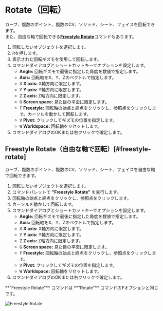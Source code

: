
# Rotate（回転）

<Reference shortcut="R" command="Rotate" button="コマンドバー左" />

カーブ、複数のポイント、複数のCV、ソリッド、シート、フェイスを回転できます。<br />
また、自由な軸で回転できる[**Freestyle Rotate**](#freestyle-rotate)コマンドもあります。

1. 回転したいオブジェクトを選択します。
2. <kbd>R</kbd>を押します。
3. 表示された回転ギズモを使用して回転します。
4. コマンドダイアログとショートカットキーでオプションを設定します。
   - **Angle:** 回転ギズモで最後に指定した角度を数値で指定します。
   - **Axis:** 回転軸をX、Y、Zのベクトルで指定します。
   - <kbd>X</kbd> **X axis:** X軸方向に限定します。
   - <kbd>Y</kbd> **Y axis:** Y軸方向に限定します。
   - <kbd>Z</kbd> **Z axis:** Z軸方向に限定します。
   - <kbd>G</kbd> **Screen space:** 見た目の平面に限定します。
   - <kbd>F</kbd> **Freestyle:** 回転軸の始点と終点をクリックし、参照点をクリックします。カーソルを動かして回転します。
   - <kbd>V</kbd> **Pivot:** クリックしてギズモの位置を指定します。
   - <kbd>W</kbd> **Worldspace:** 回転軸をリセットします。
5. コマンドダイアログのOKまたは右クリックで確定します。

## Freestyle Rotate（自由な軸で回転）[#freestyle-rotate]

カーブ、複数のポイント、複数のCV、ソリッド、シート、フェイスを自由な軸で回転できます。

1. 回転したいオブジェクトを選択します。
2. コマンドパレットで **"Freestyle Rotate"** を実行します。
3. 回転軸の始点と終点をクリックし、参照点をクリックします。
4. カーソルを動かして回転します。
5. コマンドダイアログとショートカットキーでオプションを設定します。
   - **Angle:** 回転ギズモで最後に指定した角度を数値で指定します。
   - **Axis:** 回転軸をX、Y、Zのベクトルで指定します。
   - <kbd>X</kbd> **X axis:** X軸方向に限定します。
   - <kbd>Y</kbd> **Y axis:** Y軸方向に限定します。
   - <kbd>Z</kbd> **Z axis:** Z軸方向に限定します。
   - <kbd>G</kbd> **Screen space:** 見た目の平面に限定します。
   - <kbd>F</kbd> **Freestyle:** 回転軸の始点と終点をクリックし、参照点をクリックします。
   - <kbd>V</kbd> **Pivot:** クリックしてギズモの位置を指定します。
   - <kbd>W</kbd> **Worldspace:** 回転軸をリセットします。
6. コマンドダイアログのOKまたは右クリックで確定します。

<Callout type="info" emoji="ℹ️">
   **"Freestyle Rotate"** コマンドは **"Rotate"** コマンドの<kbd>F</kbd>オプションと同じです。
</Callout>

![Freestyle Rotate](/img/freestyle-rotate.gif)